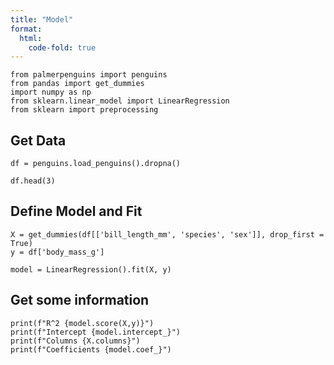 ```yaml
---
title: "Model"
format:
  html:
    code-fold: true
---
```


``` .python
from palmerpenguins import penguins
from pandas import get_dummies
import numpy as np
from sklearn.linear_model import LinearRegression
from sklearn import preprocessing
```

## Get Data

``` .python
df = penguins.load_penguins().dropna()

df.head(3)
```

## Define Model and Fit

``` .python
X = get_dummies(df[['bill_length_mm', 'species', 'sex']], drop_first = True)
y = df['body_mass_g']

model = LinearRegression().fit(X, y)
```

## Get some information

``` .python
print(f"R^2 {model.score(X,y)}")
print(f"Intercept {model.intercept_}")
print(f"Columns {X.columns}")
print(f"Coefficients {model.coef_}")
```
